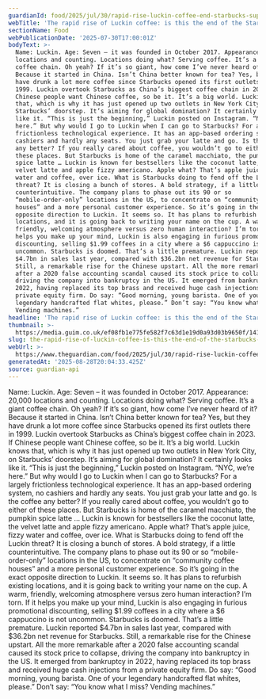 ```yaml
---
guardianId: food/2025/jul/30/rapid-rise-luckin-coffee-end-starbucks-supremacy
webTitle: 'The rapid rise of Luckin coffee: is this the end of the Starbucks supremacy?'
sectionName: Food
webPublicationDate: '2025-07-30T17:00:01Z'
bodyText: >-
  Name: Luckin. Age: Seven – it was founded in October 2017. Appearance: 20,000
  locations and counting. Locations doing what? Serving coffee. It’s a giant
  coffee chain. Oh yeah? If it’s so giant, how come I’ve never heard of it?
  Because it started in China. Isn’t China better known for tea? Yes, but they
  have drunk a lot more coffee since Starbucks opened its first outlets there in
  1999. Luckin overtook Starbucks as China’s biggest coffee chain in 2023. If
  Chinese people want Chinese coffee, so be it. It’s a big world. Luckin knows
  that, which is why it has just opened up two outlets in New York City, on
  Starbucks’ doorstep. It’s aiming for global domination? It certainly looks
  like it. “This is just the beginning,” Luckin posted on Instagram. “NYC, we’re
  here.” But why would I go to Luckin when I can go to Starbucks? For a largely
  frictionless technological experience. It has an app-based ordering system, no
  cashiers and hardly any seats. You just grab your latte and go. Is the coffee
  any better? If you really cared about coffee, you wouldn’t go to either of
  these places. But Starbucks is home of the caramel macchiato, the pumpkin
  spice latte … Luckin is known for bestsellers like the coconut latte, the
  velvet latte and apple fizzy americano. Apple what? That’s apple juice, fizzy
  water and coffee, over ice. What is Starbucks doing to fend off the Luckin
  threat? It is closing a bunch of stores. A bold strategy, if a little
  counterintuitive. The company plans to phase out its 90 or so
  “mobile-order-only” locations in the US, to concentrate on “community coffee
  houses” and a more personal customer experience. So it’s going in the exact
  opposite direction to Luckin. It seems so. It has plans to refurbish existing
  locations, and it is going back to writing your name on the cup. A warm,
  friendly, welcoming atmosphere versus zero human interaction? I’m torn. If it
  helps you make up your mind, Luckin is also engaging in furious promotional
  discounting, selling $1.99 coffees in a city where a $6 cappuccino is not
  uncommon. Starbucks is doomed. That’s a little premature. Luckin reported
  $4.7bn in sales last year, compared with $36.2bn net revenue for Starbucks.
  Still, a remarkable rise for the Chinese upstart. All the more remarkable
  after a 2020 false accounting scandal caused its stock price to collapse,
  driving the company into bankruptcy in the US. It emerged from bankruptcy in
  2022, having replaced its top brass and received huge cash injections from a
  private equity firm. Do say: “Good morning, young barista. One of your
  legendary handcrafted flat whites, please.” Don’t say: “You know what I miss?
  Vending machines.”
headline: 'The rapid rise of Luckin coffee: is this the end of the Starbucks supremacy?'
thumbnail: >-
  https://media.guim.co.uk/ef08fb1e775fe582f7c63d1e19d0a93d03b9650f/141_0_1246_997/500.jpg
slug: the-rapid-rise-of-luckin-coffee-is-this-the-end-of-the-starbucks-supremacy
webUrl: >-
  https://www.theguardian.com/food/2025/jul/30/rapid-rise-luckin-coffee-end-starbucks-supremacy
generatedAt: '2025-08-28T20:04:33.425Z'
source: guardian-api
---
```

Name: Luckin. Age: Seven – it was founded in October 2017. Appearance: 20,000 locations and counting. Locations doing what? Serving coffee. It’s a giant coffee chain. Oh yeah? If it’s so giant, how come I’ve never heard of it? Because it started in China. Isn’t China better known for tea? Yes, but they have drunk a lot more coffee since Starbucks opened its first outlets there in 1999. Luckin overtook Starbucks as China’s biggest coffee chain in 2023. If Chinese people want Chinese coffee, so be it. It’s a big world. Luckin knows that, which is why it has just opened up two outlets in New York City, on Starbucks’ doorstep. It’s aiming for global domination? It certainly looks like it. “This is just the beginning,” Luckin posted on Instagram. “NYC, we’re here.” But why would I go to Luckin when I can go to Starbucks? For a largely frictionless technological experience. It has an app-based ordering system, no cashiers and hardly any seats. You just grab your latte and go. Is the coffee any better? If you really cared about coffee, you wouldn’t go to either of these places. But Starbucks is home of the caramel macchiato, the pumpkin spice latte … Luckin is known for bestsellers like the coconut latte, the velvet latte and apple fizzy americano. Apple what? That’s apple juice, fizzy water and coffee, over ice. What is Starbucks doing to fend off the Luckin threat? It is closing a bunch of stores. A bold strategy, if a little counterintuitive. The company plans to phase out its 90 or so “mobile-order-only” locations in the US, to concentrate on “community coffee houses” and a more personal customer experience. So it’s going in the exact opposite direction to Luckin. It seems so. It has plans to refurbish existing locations, and it is going back to writing your name on the cup. A warm, friendly, welcoming atmosphere versus zero human interaction? I’m torn. If it helps you make up your mind, Luckin is also engaging in furious promotional discounting, selling $1.99 coffees in a city where a $6 cappuccino is not uncommon. Starbucks is doomed. That’s a little premature. Luckin reported $4.7bn in sales last year, compared with $36.2bn net revenue for Starbucks. Still, a remarkable rise for the Chinese upstart. All the more remarkable after a 2020 false accounting scandal caused its stock price to collapse, driving the company into bankruptcy in the US. It emerged from bankruptcy in 2022, having replaced its top brass and received huge cash injections from a private equity firm. Do say: “Good morning, young barista. One of your legendary handcrafted flat whites, please.” Don’t say: “You know what I miss? Vending machines.”
